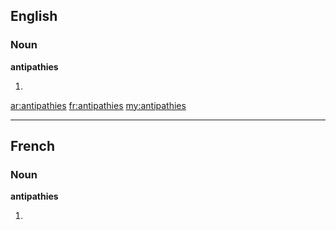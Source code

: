 ==English==

===Noun===
'''antipathies'''

# {{plural of|[[antipathy]]}}

[[ar:antipathies]]
[[fr:antipathies]]
[[my:antipathies]]

----
==French==

===Noun===
'''antipathies''' {{f}}

# {{plural of|[[antipathie]]|lang=fr}}
{{rfc-auto}}